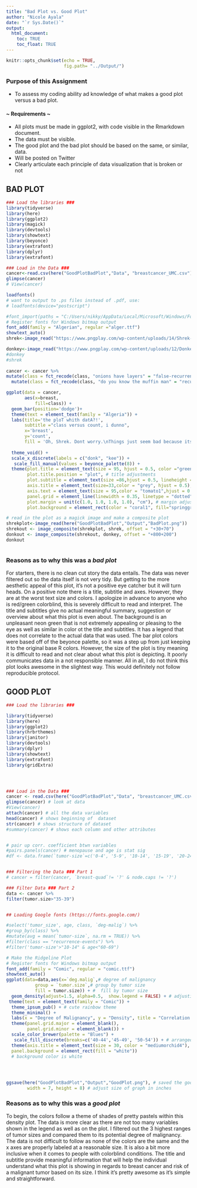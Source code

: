 ```yaml
---
title: "Bad Plot vs. Good Plot"
author: "Nicole Ayala"
date: "`r Sys.Date()`"
output: 
  html_document:
    toc: TRUE
    toc_float: TRUE
---
```


```r
knitr::opts_chunk$set(echo = TRUE, 
                      fig.path= "../Output/")
```

### **Purpose of this Assignment**
- To assess my coding ability ad knowledge of what makes a good plot versus a bad plot.

#### ~ Requirements ~
- All plots must be made in ggplot2, with code visible in the Rmarkdown document.
- The data must be visible.
- The good plot and the bad plot should be based on the same, or similar, data.
- Will be posted on Twitter
- Clearly articulate each principle of data visualization that is broken or not

## BAD PLOT




```r
### Load the libraries ###
library(tidyverse)
library(here)
library(ggplot2)
library(magick)
library(devtools)
library(showtext)
library(beyonce)
library(extrafont)
library(dplyr)
library(extrafont)

### Load in the Data ###
cancer<-read.csv(here("GoodPlotBadPlot","Data", "breastcancer_UMC.csv")) # loading data
glimpse(cancer)
# View(cancer)

loadfonts()
# want to output to .ps files instead of .pdf, use:
# loadfonts(device="postscript")
```
```r
#font_import(paths = "C:/Users/nikky/AppData/Local/Microsoft/Windows/Fonts")
# Register fonts for Windows bitmap output
font_add(family = "Algerian", regular ="alger.ttf")
showtext_auto()
shrek<-image_read("https://www.pngplay.com/wp-content/uploads/14/Shrek-Family-Transparent-Free-PNG.png")

donkey<-image_read("https://www.pngplay.com/wp-content/uploads/12/Donkey-From-Shrek-Download-Free-PNG.png")
#donkey
#shrek
 
cancer <- cancer %>% 
mutate(class = fct_recode(class, "onions have layers" = "false-recurrence-events")) %>%
  mutate(class = fct_recode(class, "do you know the muffin man" = "recurrence-events")) 
``` 
```r
ggplot(data = cancer, 
       aes(x=breast, 
           fill=class)) +
  geom_bar(position='dodge')+
  theme(text = element_text(family = "Algeria")) +
  labs(title='the ploT whith datA?!',
       subtitle ="class versus count, i dunno", 
       x='breast',
       y='count', 
       fill = 'Oh, Shrek. Dont worry.\nThings just seem bad because its dark and rainy\nand Fionas father hired a sleazy hitman to whack you.') +
  
  theme_void() +
  scale_x_discrete(labels = c("donk", "kee")) +
   scale_fill_manual(values = beyonce_palette(8)) +
  theme(plot.title = element_text(size = 95, hjust = 0.5, color ="green3"),
        plot.title.position = "plot", # title adjustments
        plot.subtitle = element_text(size =86,hjust = 0.5, lineheight = 1.1, color = "green2"),
        axis.title = element_text(size=33,color = "grey", hjust = 0.5), # title adjustments
        axis.text = element_text(size = 95,color = "tomato1",hjust = 0.5), # text adjustments
        panel.grid = element_line(linewidth = 0.35, linetype = "dotted", color = "grey"), # background gridlines
        plot.margin = unit(c(1.0, 1.0, 1.0, 1.0), "cm"), # margin adjustments
        plot.background = element_rect(color = "coral1", fill="springgreen1"))

```  
```r
# read in the plot as a magick image and make a composite plot
shrekplot<-image_read(here("GoodPlotBadPlot","Output","BadPlot.png"))
shrekout <- image_composite(shrekplot, shrek, offset = "+30+70") 
donkout <- image_composite(shrekout, donkey, offset = "+800+200")
donkout 



```




### Reasons as to why this was a *bad plot*

For starters, there is no clean cut story the data entails. The data was never filtered out so the data itself is not very tidy. But getting to the more aesthetic appeal of this plot, it's not a positive eye catcher but it will turn heads. On a positive note there is a title, subtitle and  axes. However, they are at the worst text size and colors. I apologize in advance to anyone who is red/green colorblind, this is severely difficult to read and interpret. The title and subtitles give no actual meaningful summary, suggestion or overview about what this plot is even about. The background is an unpleasant neon green that is not extremely appealing or pleasing to the eye as well as similar in color ot the title and subtitles. It has a legend that does not correlate to the actual data that was used. The bar plot colors were based off of the beyonce palette, so it was a step up from just keeping it to the original base R colors. However, the size of the plot is tiny meaning it is difficult to read and not clear about what this plot is depicting. It poorly communicates data in a not responsible manner. All in all, I do not think this plot looks awesome in the slightest way. This would definitely not follow reproducible protocol.

## GOOD PLOT

```r

### Load the libraries ###

library(tidyverse)
library(here)
library(ggplot2)
library(hrbrthemes)
library(janitor)
library(devtools)
library(dplyr)
library(showtext)
library(extrafont)
library(gridExtra)




### Load in the Data ###
cancer <- read.csv(here("GoodPlotBadPlot","Data", "breastcancer_UMC.csv"))
glimpse(cancer) # look at data
#View(cancer)
attach(cancer) # all the data variables
head(cancer) # shows beginning of  dataset
str(cancer) # shows structure of dataset
#summary(cancer) # shows each column and other attributes


# pair up corr. coefficient btwn variables
#pairs.panels(cancer) # menopause and age is stat sig 
#df <- data.frame(`tumor-size`=c('0-4', '5-9', '10-14', '15-19', '20-24', '25-29', '30-34', '35-39', '40-44', '45-49', '50-54'))


### Filtering the Data ### Part 1
# cancer = filter(cancer, `breast-quad`!= '?' & node.caps != '?')

### Filter Data ### Part 2
data <- cancer %>%
filter(tumor.size>"35-39") 


## Loading Google fonts (https://fonts.google.com/)

#select('tumor_size', age, class, `deg-malig`) %>%
#group_by(class) %>%
#mutate(avg = mean(`tumor-size`, na.rm = TRUE)) %>%
#filter(class == "recurrence-events") %>%
#filter('tumor-size'>"10-14" & age<"60-69")

```
```r
# Make the Ridgeline Plot
# Register fonts for Windows bitmap output
font_add(family = "Comic", regular = "comic.ttf")
showtext_auto()
ggplot(data=data,aes(x=`deg.malig`,# degree of malignancy
           group = `tumor.size`,# group by tumor size
           fill = tumor.size)) + #  fill by tumor size
  geom_density(adjust=1.5, alpha=0.5,  show.legend = FALSE) + # adjusting size
 theme(text = element_text(family = "Comic")) +
  theme_ipsum_pub() + # cute rainbow theme
  theme_minimal() +
  labs(x = "Degree of Malignancy", y = "Density", title = "Correlation of the Degree of Malignancy w/ Tumor Size within Patients that Have Breast Cancer", subtitle = "There are 4 ranges of tumor sizes from 40-54 (cm) depicting the larger the mass size of the tumor, the more risk it will be malignant.") + # title and subtitles + x and y axes
  theme(panel.grid.major = element_blank(),
        panel.grid.minor = element_blank()) +
  scale_color_brewer(palette = "Blues") +
   scale_fill_discrete(breaks=c('40-44','45-49', '50-54')) + # arranged order of legend
  theme(axis.title = element_text(size = 30, color = "mediumorchid4"),
  panel.background = element_rect(fill = "white"))
  # background color is white


   

ggsave(here("GoodPlotBadPlot","Output","GoodPlot.png"), # saved the good plot
        width = 7, height = 8) # adjust size of graph in inches

```
### Reasons as to why this was a *good plot*

To begin, the colors follow a theme of shades of pretty pastels within this density plot. The data is more clear as there are not too many variables shown in the legend as well as on the plot. I filtered out the 3 highest ranges of tumor sizes and compared them to its potential degree of malignancy. The data is not difficult to follow as none of the colors are the same and the x axes are properly labeled at a reasonable size. It is also a bit more inclusive when it comes to people with colorblind conditions. The title and subtitle provide meaningful information that will help the individual understand what this plot is showing in regards to breast cancer and risk of a malignant tumor based on its size. I think it's pretty awesome as it's simple and straightforward.